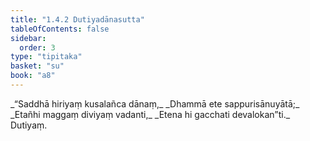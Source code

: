 ```yaml
---
title: "1.4.2 Dutiyadānasutta"
tableOfContents: false
sidebar:
  order: 3
type: "tipitaka"
basket: "su"
book: "a8"
---
```



<DynamicBreadcrumb />

<Division number="32" book="a8" bookNo="17" page="68">

<Paragraph number="324" type="verses" book="a8">
_“Saddhā hiriyaṃ kusalañca dānaṃ,_  
_Dhammā ete sappurisānuyātā;_  
_Etañhi maggaṃ diviyaṃ vadanti,_  
_Etena hi gacchati devalokan”ti._  


</Paragraph>
</Division>

<Paragraph number="325" type="center" book="a8">
Dutiyaṃ.
</Paragraph>